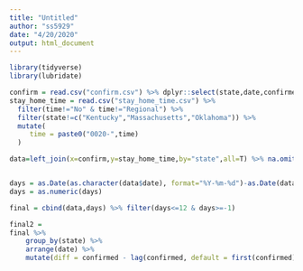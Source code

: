 ```yaml
---
title: "Untitled"
author: "ss5929"
date: "4/20/2020"
output: html_document
---
```

```r
library(tidyverse)
library(lubridate)

```

```r
confirm = read.csv("confirm.csv") %>% dplyr::select(state,date,confirmed)
stay_home_time = read.csv("stay_home_time.csv") %>% 
  filter(time!="No" & time!="Regional") %>% 
  filter(state!=c("Kentucky","Massachusetts","Oklahoma")) %>% 
  mutate(
     time = paste0("0020-",time)
  ) 

data=left_join(x=confirm,y=stay_home_time,by="state",all=T) %>% na.omit()


days = as.Date(as.character(data$date), format="%Y-%m-%d")-as.Date(data$time,format = "%Y-%d-%b" )
days = as.numeric(days)

final = cbind(data,days) %>% filter(days<=12 & days>=-1)

final2 = 
final %>%
    group_by(state) %>%
    arrange(date) %>%
    mutate(diff = confirmed - lag(confirmed, default = first(confirmed))) %>% filter(diff!=0)

```




